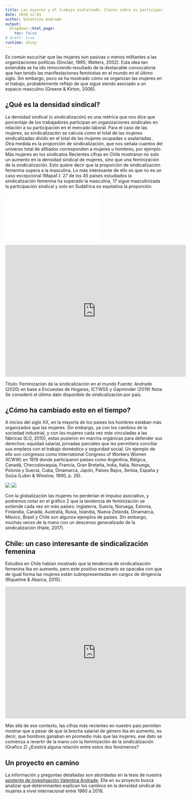 ```yaml
---
title: Las mujeres y el trabajo asalariado. Claves sobre su participación sindical 
date: 2020-12-01
author: Valentina Andrade
output:
  blogdown::html_page:
    toc: false
# draft: true
runtime: shiny
---
```



<!--more-->

Es común escuchar que las mujeres son pasivas o menos militantes a las organizaciones políticas (Sinclair, 1995; Walters, 2002). Esta idea tan extendida se ha ido removiendo resultado de la destacable convocatoria que han tenido las manifestaciones feministas en el mundo en el último siglo. Sin embargo, poco se ha mostrado cómo se organizan las mujeres en el trabajo, probablemente reflejo de que sigue siendo asociado a un espacio masculino (Greene & Kirton, 2006).

## ¿Qué es la densidad sindical?

La densidad sindical (o sindicalización) es una métrica que nos dice que porcentaje de los trabajadores participan en organizaciones sindicales en relación a su participación en el mercado laboral. Para el caso de las mujeres, su sindicalización se calcula como el total de las mujeres sindicalizadas divido en el total de las mujeres ocupadas o asalariadas . Otra medida es la proporción de sindicalización, que nos señala cuantos del universo total de afiliados corresponden a mujeres u hombres, por ejemplo. 
Más mujeres en los sindicatos
Recientes cifras en Chile mostraron no solo un aumento en la densidad sindical de mujeres, sino que una feminización de la sindicalización. Esto quiere decir que la proporción de sindicalización femenina supera a la masculina. Lo más interesante de ello es que no es un caso excepcional (Mapa1 ): 27 de los 45 países estudiados la sindicalización femenina ha superado la masculina, 17 sigue masculinizada la participación sindical y solo en Sudáfrica es equitativa la proporción. 

![](map.html)

<center>
<iframe src="https://fabricadedatoslaborales.netlify.app/post/women-tradeunion/map.html" width="576" height="420" scrolling="no" frameborder="0" webkitallowfullscreen mozallowfullscreen allowfullscreen ></iframe>
</center>

Título: Feminización de la sindicalización en el mundo
Fuente: Andrade (2020) en base a Encuestas de Hogares, ICTWSS y Gapminder (2019)
Nota: Se consideró el último dato disponible de sindicalización por país.  

## ¿Cómo ha cambiado esto en el tiempo?

A inicios del siglo XX, en la mayoría de los países los hombres estaban más organizados que las mujeres. Sin embargo, ya con los cambios de la sociedad industrial, y con las mujeres cada vez más vinculadas a las fábricas (ILO, 2010), estas pusieron en marcha orgánicas para defender sus derechos: equidad salarial, jornadas parciales que les permitiera conciliar sus empleos con el trabajo doméstico y seguridad social. Un ejemplo de ello son congresos como International Congress of Workers Women (ICWW) en 1919 donde participaron países como Argentina, Bélgica, Canadá, Checoslovaquia, Francia, Gran Bretaña, India, Italia, Noruega, Polonia y Suecia, Cuba, Dinamarca, Japón, Países Bajos, Serbia, España y Suiza (Lubin & Winslow, 1990, p. 26). 

![](gif1.1.gif)
![](gif1.2.gif)

Con la globalización las mujeres no perderían el impulso asociativo, y podremos notar en el gráfico 2  que la tendencia de feminización se extiende cada vez en más países: Inglaterra, Suecia, Noruega, Estonia, Finlandia, Canadá, Australia, Rusia, Islandia, Nueva Zelanda, Dinamarca, México, Brasil y Chile son algunos ejemplos de países. Sin embargo, muchas veces de la mano con un descenso generalizado de la sindicalización (Haile, 2017).

## Chile: un caso interesante de sindicalización femenina 

Estudios en Chile habían mostrado que la tendencia de sindicalización femenina iba en aumento, pero este positivo escenario se opacaba con que de igual forma las mujeres están subrepresentadas  en cargos de dirigencia (Riquelme & Abarca, 2015). 

<center>
<iframe src="https://fabricadedatoslaborales.netlify.app/post/20-12-01-wowchemy-prize/map.html" width="576" height="420" scrolling="no" frameborder="0" webkitallowfullscreen mozallowfullscreen allowfullscreen ></iframe>
</center>

Más allá de ese contexto, las cifras más recientes en nuestro país permiten mostrar que a pesar de que la brecha salarial de género iba en aumento, es decir, que hombres ganaban en promedio más que las mujeres, ese dato se comienza a revertir de la mano con la feminización de la sindicalización (Grafico 2) ¿Existirá alguna relación entre estos dos fenómenos? 

## Un proyecto en camino
La información y preguntas detalladas son abordadas en la tesis de nuestra [asistente de investigación Valentina Andrade](https://valentinaandrade.github.io/tesis/). Ella en su proyecto busca analizar qué determinantes explican los cambios en la densidad sindical de mujeres a nivel internacional entre 1960 a 2018. 


